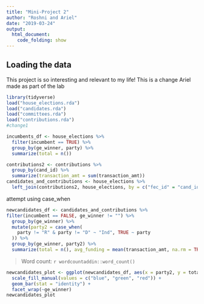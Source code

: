 ```yaml
---
title: "Mini-Project 2"
author: "Roshni and Ariel"
date: "2019-03-24"
output: 
  html_document:
    code_folding: show
---
```



## Loading the data

This project is so interesting and relevant to my life! This is a change Ariel made as part of the lab

```r
library(tidyverse)
load("house_elections.rda")
load("candidates.rda")
load("committees.rda")
load("contributions.rda")
#change1
```

```r
incumbents_df <- house_elections %>%
  filter(incumbent == TRUE) %>%
  group_by(ge_winner, party) %>%
  summarize(total = n())
```


```r
contributions2 <- contributions %>% 
  group_by(cand_id) %>% 
  summarize(transaction_amt = sum(transaction_amt))
candidates_and_contributions <- house_elections %>%
  left_join(contributions2, house_elections, by = c("fec_id" = "cand_id"))
```

 attempt using case_when

```r
newcandidates_df <- candidates_and_contributions %>%
filter(incumbent == FALSE, ge_winner != "") %>%
  group_by(ge_winner) %>%
  mutate(party2 = case_when(
    party != "R" & party != "D" ~ "Ind", TRUE ~ party
  )) %>%
  group_by(ge_winner, party2) %>%
  summarize(total = n(), avg_funding = mean(transaction_amt, na.rm = TRUE))
```
 
> Word count: `r wordcountaddin::word_count()`


```r
newcandidates_plot <- ggplot(newcandidates_df, aes(x = party2, y = total, fill = party2)) +
  scale_fill_manual(values = c("blue", "green", "red")) +
  geom_bar(stat = "identity") +
  facet_wrap(~ge_winner)
newcandidates_plot
```




